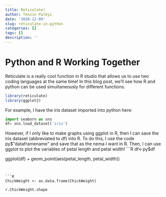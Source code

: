 ```yaml
---
title: Reticulate!
author: Tenzin Palkyi
date: '2020-12-09'
slug: reticulate-in-python
categories: []
tags: []
description: ''
---
```


# Python and R Working Together

Reticulate is a really cool function in R studio that allows us to use two coding languages at the same time! In this blog post, we'll see how R and python can be used simultaneously for different functions. 

```R
library(reticulate)
library(ggplot2)
```

For example, I have the iris dataset imported into python here:
```python
import seaborn as sns
df= sns.load_dataset('iris')

```

However, if I only like to make graphs using ggplot in R, then I can save the iris dataset (abbreviated to df) into R. To do this, I use the code py$"dataframename" and save that as the nema I want in R. Then, I can use ggplot to plot the variables of petal length and petal width!
```R
df<-py$df

ggplot(df) + geom_point(aes(petal_length, petal_width))

```


```R
ChickWeight <- as.data.frame(ChickWeight)

```

```python
r.ChickWeight.shape


```

